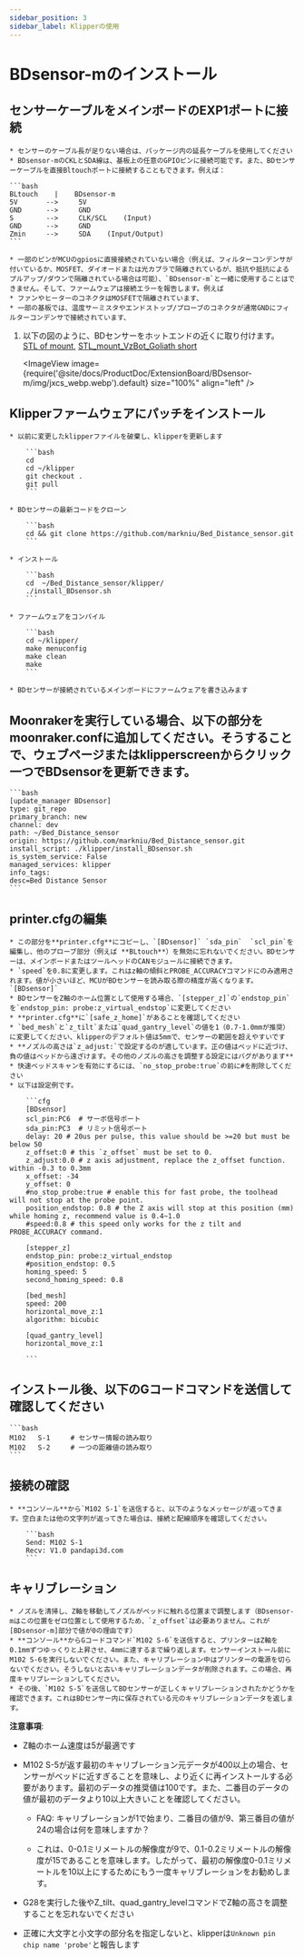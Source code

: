 ```yaml
---
sidebar_position: 3
sidebar_label: Klipperの使用
---
```






# **BDsensor-m**のインストール

## センサーケーブルをメインボードのEXP1ポートに接続
    * センサーのケーブル長が足りない場合は、パッケージ内の延長ケーブルを使用してください
    * BDsensor-mのCKLとSDA線は、基板上の任意のGPIOピンに接続可能です。また、BDセンサーケーブルを直接Bltouchポートに接続することもできます。例えば：

    ```bash
    BLtouch    |    BDsensor-m
    5V       -->     5V
    GND      -->     GND
    S        -->     CLK/SCL    (Input)
    GND      -->     GND
    Zmin     -->     SDA    (Input/Output) 
    ```

    * 一部のピンがMCUのgpiosに直接接続されていない場合（例えば、フィルターコンデンサが付いているか、MOSFET、ダイオードまたは光カプラで隔離されているが、抵抗や抵抗によるプルアップ/ダウンで隔離されている場合は可能）、`BDsensor-m`と一緒に使用することはできません。そして、ファームウェアは接続エラーを報告します。例えば
    * ファンやヒーターのコネクタはMOSFETで隔離されています、
    * 一部の基板では、温度サーミスタやエンドストップ/プローブのコネクタが通常GNDにフィルターコンデンサで接続されています、

1. 以下の図のように、BDセンサーをホットエンドの近くに取り付けます。 [STL of mount](https://www.thingiverse.com/thing:6098131),  [STL_mount_VzBot_Goliath short](https://discord.com/channels/829828765512106054/1163237892957671424)

    <ImageView image={require('@site/docs/ProductDoc/ExtensionBoard/BDsensor-m/img/jxcs_webp.webp').default} size="100%" align="left" />


## Klipperファームウェアにパッチをインストール

    * 以前に変更したklipperファイルを破棄し、klipperを更新します

        ```bash
        cd
        cd ~/klipper
        git checkout .
        git pull
        ```

    * BDセンサーの最新コードをクローン

        ```bash
        cd && git clone https://github.com/markniu/Bed_Distance_sensor.git
        ```

    * インストール

        ```bash
        cd  ~/Bed_Distance_sensor/klipper/
        ./install_BDsensor.sh
        ```

    * ファームウェアをコンパイル

        ```bash
        cd ~/klipper/
        make menuconfig
        make clean
        make
        ```

    * BDセンサーが接続されているメインボードにファームウェアを書き込みます

## Moonrakerを実行している場合、以下の部分をmoonraker.confに追加してください。そうすることで、ウェブページまたはklipperscreenからクリック一つでBDsensorを更新できます。

    ```bash
    [update_manager BDsensor]
    type: git_repo
    primary_branch: new
    channel: dev
    path: ~/Bed_Distance_sensor
    origin: https://github.com/markniu/Bed_Distance_sensor.git
    install_script: ./klipper/install_BDsensor.sh
    is_system_service: False
    managed_services: klipper
    info_tags:
    desc=Bed Distance Sensor
    ```

## printer.cfgの編集

    * この部分を**printer.cfg**にコピーし、`[BDsensor]` `sda_pin`  `scl_pin`を編集し、他のプローブ部分（例えば **BLtouch**）を無効に忘れないでください。BDセンサーは、メインボードまたはツールヘッドのCANモジュールに接続できます。
    * `speed`を0.8に変更します。これはz軸の傾斜とPROBE_ACCURACYコマンドにのみ適用されます。値が小さいほど、MCUがBDセンサーを読み取る際の精度が高くなります。 `[BDsensor]`
    * BDセンサーをZ軸のホーム位置として使用する場合、`[stepper_z]`の`endstop_pin`を`endstop_pin: probe:z_virtual_endstop`に変更してください
    * **printer.cfg**に`[safe_z_home]`があることを確認してください
    * `bed_mesh`と`z_tilt`または`quad_gantry_level`の値を1（0.7-1.0mmが推奨）に変更してください、klipperのデフォルト値は5mmで、センサーの範囲を超えやすいです
    * **ノズルの高さは`z_adjust:`で設定するのが適しています。正の値はベッドに近づけ、負の値はベッドから遠ざけます。その他のノズルの高さを調整する設定にはバグがあります**
    * 快速ベッドスキャンを有効にするには、`no_stop_probe:true`の前に#を削除してください
    * 以下は設定例です。

        ```cfg
        [BDsensor] 
        scl_pin:PC6  # サーボ信号ポート
        sda_pin:PC3  # リミット信号ポート
        delay: 20 # 20us per pulse, this value should be >=20 but must be below 50
        z_offset:0 # this `z_offset` must be set to 0. 
        z_adjust:0.0 # z axis adjustment, replace the z_offset function. within -0.3 to 0.3mm
        x_offset: -34
        y_offset: 0
        #no_stop_probe:true # enable this for fast probe, the toolhead will not stop at the probe point.
        position_endstop: 0.8 # the Z axis will stop at this position (mm) while homing z, recommend value is 0.4~1.0
        #speed:0.8 # this speed only works for the z tilt and PROBE_ACCURACY command.

        [stepper_z]
        endstop_pin: probe:z_virtual_endstop 
        #position_endstop: 0.5
        homing_speed: 5
        second_homing_speed: 0.8

        [bed_mesh]
        speed: 200
        horizontal_move_z:1
        algorithm: bicubic

        [quad_gantry_level]
        horizontal_move_z:1

        ```

## インストール後、以下のGコードコマンドを送信して確認してください

    ```bash
    M102   S-1     # センサー情報の読み取り
    M102   S-2     # 一つの距離値の読み取り
    ```

## 接続の確認

    * **コンソール**から`M102 S-1`を送信すると、以下のようなメッセージが返ってきます。空白または他の文字列が返ってきた場合は、接続と配線順序を確認してください。

        ```bash
        Send: M102 S-1
        Recv: V1.0 pandapi3d.com
        ```

## キャリブレーション

    * ノズルを清掃し、Z軸を移動してノズルがベッドに触れる位置まで調整します（BDsensor-mはこの位置をゼロ位置として使用するため、`z_offset`は必要ありません。これが[BDsensor-m]部分で値が0の理由です）
    * **コンソール**からGコードコマンド`M102 S-6`を送信すると、プリンターはZ軸を0.1mmずつゆっくりと上昇させ、4mmに達するまで繰り返します。センサーインストール前にM102 S-6を実行しないでください。また、キャリブレーション中はプリンターの電源を切らないでください。そうしないと古いキャリブレーションデータが削除されます。この場合、再度キャリブレーションしてください。
    * その後、`M102 S-5`を送信してBDセンサーが正しくキャリブレーションされたかどうかを確認できます。これはBDセンサー内に保存されている元のキャリブレーションデータを返します。

**注意事項**:

* Z軸のホーム速度は5が最適です

* M102 S-5が返す最初のキャリブレーション元データが400以上の場合、センサーがベッドに近すぎることを意味し、より近くに再インストールする必要があります。最初のデータの推奨値は100です。また、二番目のデータの値が最初のデータより10以上大きいことを確認してください。

  * FAQ: キャリブレーションが1で始まり、二番目の値が9、第三番目の値が24の場合は何を意味しますか？

  * これは、0-0.1ミリメートルの解像度が9で、0.1-0.2ミリメートルの解像度が15であることを意味します。したがって、最初の解像度0-0.1ミリメートルを10以上にするためにもう一度キャリブレーションをお勧めします。

* G28を実行した後やZ_tilt、quad_gantry_levelコマンドでZ軸の高さを調整することを忘れないでください

* 正確に大文字と小文字の部分名を指定しないと、klipperは`Unknown pin chip name 'probe'`と報告します